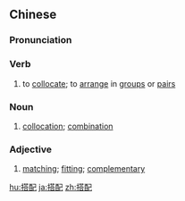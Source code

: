 ==Chinese==
{{zh-forms}}

===Pronunciation===
{{zh-pron
|m=dāpèi
|c=daap3 pui3
|mn=tah-phòe/tah-phè
|ma=Zh-dapèi.ogg
|cat=v,n,a
}}

===Verb===
{{zh-verb}}

# to [[collocate]]; to [[arrange]] in [[group]]s or [[pair]]s

===Noun===
{{zh-noun}}

# [[collocation]]; [[combination]]
#: {{zh-x|固定 搭配|[[collocation]]}}

===Adjective===
{{zh-adj}}

# [[matching]]; [[fitting]]; [[complementary]]

{{zh-cat|Advanced}}

[[hu:搭配]]
[[ja:搭配]]
[[zh:搭配]]